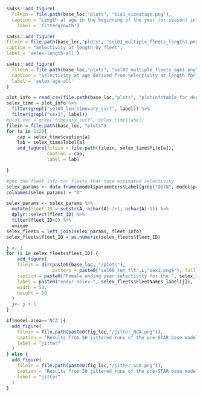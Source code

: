 
<!-- ======================================================================= -->
<!-- ************************    Growth   ********************************** --> 
<!-- ======================================================================= -->



```r
sa4ss::add_figure(
  filein = file.path(base_loc,"plots", "bio1_sizeatage.png"),
  caption = "Length at age in the beginning of the year (or season) in the ending year of the model. Shaded area indicates 95% distribution of length at age around estimated growth curve",
    label = 'fittedgrowth')
```


<!-- ======================================================================= -->
<!-- ************************    Selectivity     *************************** --> 
<!-- ======================================================================= -->


\FloatBarrier 

```r
sa4ss::add_figure(
filein = file.path(base_loc,"plots", "sel01_multiple_fleets_length1.png"), 
caption = "Selectivity at length by fleet",
label = 'selex-length-all')
```

\FloatBarrier 

```r
sa4ss::add_figure(
  filein = file.path(base_loc,"plots", "sel02_multiple_fleets_age1.png"),
  caption = "Selectivity at age derived from selectivity at length for multiple fleets",
  label = 'selex-age-all'
)
```

<!--time varying selectivity-->
```r
plot_info = read.csv(file.path(base_loc,"plots", "plotinfotable_for_doc.csv"))
selex_time = plot_info %>%
  filter(grepl("sel03_len_timevary_surf", label)) %>%
  filter(grepl("sex1", label))
#plot.vec = grep("timevary_surf", selex_time$label)
filein = file.path(base_loc, "plots")
for (a in 1:2){
	cap = selex_time$caption[a]
	lab = selex_time$label[a]
	add_figure(filein = file.path(filein, selex_time$file[a]), 
			   caption = cap, 
			   label = lab)

}
```

\FloatBarrier 
<!--selectivity for fleets that are not mirrored-->

```r
#get the fleet info for fleets that have estimated selectivity
selex_params <- data.frame(model$parameters$Label[grep("DblN", model$parameters$Label)])
colnames(selex_params) = "A"

selex_params <- selex_params %>%
  mutate(fleet_ID = substr(A, nchar(A)-2+1, nchar(A)-1)) %>%
  dplyr::select(fleet_ID) %>%
  filter(fleet_ID>0) %>%
  unique
selex_fleets = left_join(selex_params, fleet_info)
selex_fleets$fleet_ID = as.numeric(selex_fleets$fleet_ID)
```


\FloatBarrier 

```r
j <- 1
for (i in selex_fleets$fleet_ID) {
    add_figure(
    filein = dir(paste0(base_loc, "/plots"), 
                 pattern = paste0("sel09_len_flt",i,"sex1.png$"), full.names = TRUE),
    caption = paste0("Female ending year selectivity for the ", selex_fleets$FleetNames_parsed[j]),
    label = paste0("endyr-selex-", selex_fleets$FleetNames_label[j]),
    width = 50,
    height = 50
  )
  j<- j + 1
}
```


\FloatBarrier 

<!-- ======================================================================= -->
<!-- ********************* Model Diagnostics ******************************* --> 
<!-- ======================================================================= -->

```r

if(model.area=='NCA'){
  add_figure(
    filein = file.path(paste0(fig_loc,"/jitter_NCA.png")),
    caption = "Results from 50 jittered runs of the pre-STAR base model.  Missing values indicate the run did not converge",
    label = "jitter"
  )
} else {
  add_figure(
    filein = file.path(paste0(fig_loc,"/jitter_SCA.png")),
    caption = "Results from 50 jittered runs of the pre-STAR base model",
    label = "jitter"
  )
}
```

